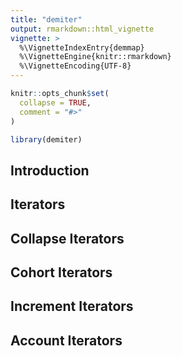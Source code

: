 ```yaml
---
title: "demiter"
output: rmarkdown::html_vignette
vignette: >
  %\VignetteIndexEntry{demmap}
  %\VignetteEngine{knitr::rmarkdown}
  %\VignetteEncoding{UTF-8}
---
```


```r
knitr::opts_chunk$set(
  collapse = TRUE,
  comment = "#>"
)
```

```r
library(demiter)
```

## Introduction


## Iterators



## Collapse Iterators

## Cohort Iterators

## Increment Iterators

## Account Iterators